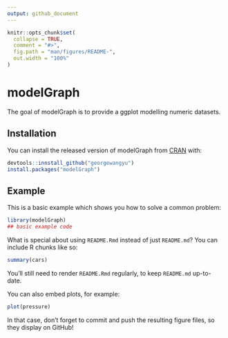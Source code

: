 ```yaml
---
output: github_document
---
```


<!-- README.md is generated from README.Rmd. Please edit that file -->

```r
knitr::opts_chunk$set(
  collapse = TRUE,
  comment = "#>",
  fig.path = "man/figures/README-",
  out.width = "100%"
)
```

# modelGraph

<!-- badges: start -->
<!-- badges: end -->

The goal of modelGraph is to provide a ggplot modelling numeric datasets.

## Installation

You can install the released version of modelGraph from [CRAN](https://CRAN.R-project.org) with:

``` r
devtools::innstall_github("georgewangyu")
install.packages("modelGraph")
```

## Example

This is a basic example which shows you how to solve a common problem:

```r
library(modelGraph)
## basic example code
```

What is special about using `README.Rmd` instead of just `README.md`? You can include R chunks like so:

```r
summary(cars)
```

You'll still need to render `README.Rmd` regularly, to keep `README.md` up-to-date.

You can also embed plots, for example:

```r
plot(pressure)
```

In that case, don't forget to commit and push the resulting figure files, so they display on GitHub!
